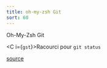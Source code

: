 ```yaml
---
title: oh-my-zsh Git
sort: 60
---
```


Oh-My-Zsh Git

<C i={`gst`}>Racourci pour `git status`</C>

[source](https://kapeli.com/cheat_sheets/Oh-My-Zsh_Git.docset/Contents/Resources/Documents/index)
